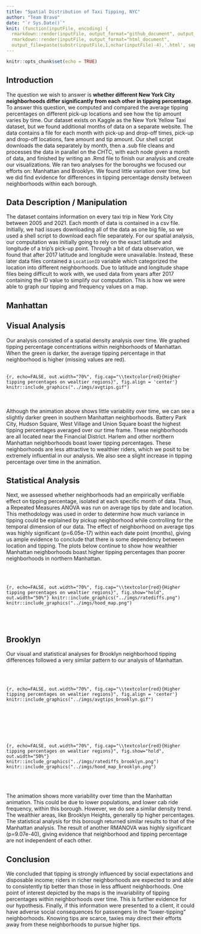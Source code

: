 ---
title: "Spatial Distribution of Taxi Tipping, NYC"
author: "Team Bravo"
date: "`r Sys.Date()`"
knit: (function(inputFile, encoding) {
  rmarkdown::render(inputFile, output_format="github_document", output_file="README.md");
  rmarkdown::render(inputFile, output_format="html_document", 
  output_file=paste(substr(inputFile,1,nchar(inputFile)-4),'.html', sep=""))})
---

```{r setup, include=FALSE}
knitr::opts_chunk$set(echo = TRUE)
```

## Introduction

The question we wish to answer is **whether different New York City neighborhoods differ significantly from each other in tipping percentage**. To answer this question, we computed and compared the average tipping percentages on different pick-up locations and see how the tip amount varies by time. Our dataset exists on Kaggle as the New York Yellow Taxi dataset, but we found additional months of data on a separate website. The data contains a file for each month with pick-up and drop-off times, pick-up and drop-off locations, fare amount and tip amount. Our shell script downloads the data separately by month, then a .sub file cleans and processes the data in parallel on the CHTC, with each node given a month of data, and finished by writing an .Rmd file to finish our analysis and create our visualizations. We ran two analyses for the boroughs we focused our efforts on: Manhattan and Brooklyn. We found little variation over time, but we did find evidence for differences in tipping percentage density between neighborhoods within each borough.

## Data Description / Manipulation

The dataset contains information on every taxi trip in New York City between 2005 and 2021. Each month of data is contained in a csv file. Initially, we had issues downloading all of the data as one big file, so we used a shell script to download each file separately. For our spatial analysis, our computation was initially going to rely on the exact latitude and longitude of a trip’s pick-up point. Through a bit of data observation, we found that after 2017 latitude and longitude were unavailable. Instead, these later data files contained a `LocationID` variable which categorized the location into different neighborhoods. Due to latitude and longitude shape files being difficult to work with, we used data from years after 2017 containing the ID value to simplify our computation. This is how we were able to graph our tipping and frequency values on a map.

## Manhattan

## Visual Analysis

Our analysis consisted of a spatial density analysis over time. We graphed tipping percentage concentrations within neighborhoods of Manhattan. When the green is darker, the average tipping percentage in that neighborhood is higher (missing values are red).
<br/><br/>

```{r, echo=FALSE, out.width="70%", fig.cap="\\textcolor{red}{Higher tipping percentages on wealtier regions}", fig.align = 'center'}
knitr::include_graphics("../imgs/avgtips.gif")
```

<br/><br/>
Although the animation above shows little variability over time, we can see a slightly darker green in southern Manhattan neighborhoods. Battery Park City, Hudson Square, West Village and Union Square boast the highest tipping percentages averaged over our time frame. These neighborhoods are all located near the Financial District. Harlem and other northern Manhattan neighborhoods boast lower tipping percentages. These neighborhoods are less attractive to wealthier riders, which we posit to be extremely influential in our analysis. We also see a slight increase in tipping percentage over time in the animation.

## Statistical Analysis

Next, we assessed whether neighborhoods had an empirically verifiable effect on tipping percentage, isolated at each specific month of data. Thus, a Repeated Measures ANOVA was run on average tips by date and location. This methodology was used in order to determine how much variance in tipping could be explained by pickup neighborhood while controlling for the temporal dimension of our data. The effect of neighborhood on average tips was highly significant (p=6.05e-17) within each date point (months), giving us ample evidence to conclude that there is some dependency between location and tipping. The plots below continue to show how wealthier Manhattan neighborhoods boast higher tipping percentages than poorer neighborhoods in northern Manhattan.


<br/><br/>

```{r, echo=FALSE, out.width="70%", fig.cap="\\textcolor{red}{Higher tipping percentages on wealtier regions}", fig.show="hold", out.width="50%"}
knitr::include_graphics("../imgs/ratediffs.png")
knitr::include_graphics("../imgs/hood_map.png")
```

<br/><br/>

## Brooklyn

Our visual and statistical analyses for Brooklyn neighborhood tipping differences followed a very similar pattern to our analysis of Manhattan.

<br/><br/>

```{r, echo=FALSE, out.width="70%", fig.cap="\\textcolor{red}{Higher tipping percentages on wealtier regions}", fig.align = 'center'}
knitr::include_graphics("../imgs/avgtips_brooklyn.gif")
```

<br/><br/>

<br/><br/>

```{r, echo=FALSE, out.width="70%", fig.cap="\\textcolor{red}{Higher tipping percentages on wealtier regions}", fig.show="hold", out.width="50%"}
knitr::include_graphics("../imgs/ratediffs_brooklyn.png")
knitr::include_graphics("../imgs/hood_map_brooklyn.png")
```

<br/><br/>

The animation shows more variability over time than the Manhattan animation. This could be due to lower populations, and lower cab ride frequency, within this borough. However, we do see a similar density trend. The wealthier areas, like Brooklyn Heights, generally tip higher percentages. The statistical analysis for this borough returned similar results to that of the Manhattan analysis. The result of another RMANOVA was highly significant (p=9.07e-40), giving evidence that neighborhood and tipping percentage are not independent of each other.

## Conclusion

We concluded that tipping is strongly influenced by social expectations and disposable income; riders in richer neighborhoods are expected to and able to consistently tip better than those in less affluent neighborhoods. One point of interest depicted by the maps is the invariability of tipping percentages within neighborhoods over time. This is further evidence for our hypothesis. Finally, if this information were presented to a client, it could have adverse social consequences for passengers in the “lower-tipping” neighborhoods. Knowing tips are scarce, taxies may direct their efforts away from these neighborhoods to pursue higher tips.

